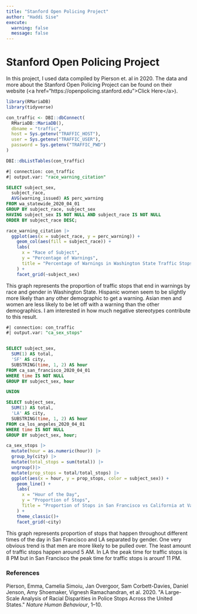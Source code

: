 ```yaml
---
title: "Stanford Open Policing Project"
author: "Haddi Sise"
execute: 
  warning: false
  message: false
---
```


<h1>Stanford Open Policing Project</h1>

In this project, I used data compiled by Pierson et. al in 2020. The data and more about the Stanford Open Policing Project can be found on their website (<a href="https://openpolicing.stanford.edu"\>Click Here\</a\>).

```r
library(RMariaDB)
library(tidyverse)
```

```r
con_traffic <- DBI::dbConnect(
  RMariaDB::MariaDB(),
  dbname = "traffic",
  host = Sys.getenv("TRAFFIC_HOST"),
  user = Sys.getenv("TRAFFIC_USER"),
  password = Sys.getenv("TRAFFIC_PWD")
)

DBI::dbListTables(con_traffic)
```

```sql
#| connection: con_traffic
#| output.var: "race_warning_citation"

SELECT subject_sex,
  subject_race,
  AVG(warning_issued) AS perc_warning
FROM wa_statewide_2020_04_01
GROUP BY subject_race, subject_sex
HAVING subject_sex IS NOT NULL AND subject_race IS NOT NULL
ORDER BY subject_race DESC;

```

```r
race_warning_citation |>
  ggplot(aes(x = subject_race, y = perc_warning)) +
    geom_col(aes(fill = subject_race)) +
    labs(
      x = "Race of Subject",
      y = "Percentage of Warnings",
      title = "Percentage of Warnings in Washington State Traffic Stops by Race and Sex"
    ) +
    facet_grid(~subject_sex)
```

This graph represents the proportion of traffic stops that end in warnings by race and gender in Washington State. Hispanic women seem to be slightly more likely than any other demographic to get a warning. Asian men and women are less likely to be let off with a warning than the other demographics. I am interested in how much negative stereotypes contribute to this result.

```sql
#| connection: con_traffic
#| output.var: "ca_sex_stops"


SELECT subject_sex,
  SUM(1) AS total,
  'SF' AS city,
  SUBSTRING(time, 1, 2) AS hour
FROM ca_san_francisco_2020_04_01
WHERE time IS NOT NULL
GROUP BY subject_sex, hour

UNION

SELECT subject_sex,
  SUM(1) AS total,
  'LA' AS city,
  SUBSTRING(time, 1, 2) AS hour
FROM ca_los_angeles_2020_04_01
WHERE time IS NOT NULL
GROUP BY subject_sex, hour;

```

```r
ca_sex_stops |>
  mutate(hour = as.numeric(hour)) |>
  group_by(city) |>
  mutate(total_stops = sum(total)) |>
  ungroup()|>
  mutate(prop_stops = total/total_stops) |>
  ggplot(aes(x = hour, y = prop_stops, color = subject_sex)) +
    geom_line() +
    labs(
      x = "Hour of the Day",
      y = "Proportion of Stops",
      Title = "Proportion of Stops in San Francisco vs California at Various Times of the Day"
    ) +
    theme_classic()+
    facet_grid(~city)
```

This graph represents proportion of stops that happen throughout different times of the day in San Francisco and LA separated by gender. One very obvious trend is that men are more likely to be pulled over. The least amount of traffic stops happen around 5 AM. In LA the peak time for traffic stops is 8 PM but in San Francisco the peak time for traffic stops is arounf 11 PM.

<h3>References</h3>

Pierson, Emma, Camelia Simoiu, Jan Overgoor, Sam Corbett-Davies, Daniel Jenson, Amy Shoemaker, Vignesh Ramachandran, et al. 2020. \"A Large-Scale Analysis of Racial Disparities in Police Stops Across the United States.\" *Nature Human Behaviour*, 1--10.
